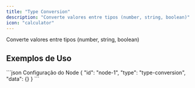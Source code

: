 ```yaml
---
title: "Type Conversion"
description: "Converte valores entre tipos (number, string, boolean)"
icon: "calculator"
---
```


<Card title="O que faz?" icon="lightbulb" iconType="duotone">
  Converte valores entre tipos (number, string, boolean)
</Card>


## Exemplos de Uso

<Tabs>
  <Tab title="Exemplo Básico">
    
  </Tab>
</Tabs>

<CodeGroup>
```json Configuração do Node
{
  "id": "node-1",
  "type": "type-conversion",
  "data": {}
}
```
</CodeGroup>
